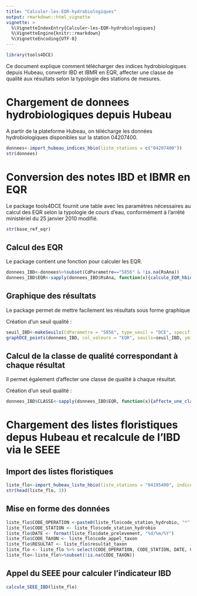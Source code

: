```yaml
---
title: "Calculer-les-EQR-hydrobiologiques"
output: rmarkdown::html_vignette
vignette: >
  %\VignetteIndexEntry{Calculer-les-EQR-hydrobiologiques}
  %\VignetteEngine{knitr::rmarkdown}
  %\VignetteEncoding{UTF-8}
---
```



```r
library(tools4DCE)
```
Ce document explique comment télécharger des indices hydrobiologiques depuis Hubeau, convertir IBD et IBMR en EQR, affecter une classe de qualité aux résultats selon la typologie des stations de mesures.

# Chargement de donnees hydrobiologiques depuis Hubeau

A partir de la plateforme Hubeau, on télécharge les données hydrobiologiques disponibles sur la station 04207400.

```r
donnees<-import_hubeau_indices_hbio(liste_stations = c("04207400"))
str(donnees)
```


# Conversion des notes IBD et IBMR en EQR

Le package tools4DCE fournit une table avec les paramètres nécessaires au calcul des EQR selon la typologie de cours d'eau, conformément à l'arrêté ministériel du 25 janvier 2010 modifié.

```r
str(base_ref_eqr)


```
## Calcul des EQR

Le package contient une fonction pour calculer les EQR.

```r
donnees_IBD<-donnees%>%subset(CdParametre=="5856" & !is.na(RsAna))
donnees_IBD$EQR<-sapply(donnees_IBD$RsAna, function(x){calcule_EQR_hbio(x, CdParametre='5856', typologie="P12-A")})

```

## Graphique des résultats
Le package permet de mettre facilement les résultats sous forme graphique

Création d'un seuil qualité :
```r
seuil_IBD<-makeSeuils(CdParametre = "5856", type_seuil = "DCE", specificites = "<10000 km2")
graphDCE_points(donnees_IBD, col_valeurs = "EQR", seuils=seuil_IBD, ymini=0, ymaxi=1) + ylab("EQR")


```

## Calcul de la classe de qualité correspondant à chaque résultat
Il permet également d'affecter une classe de qualité à chaque résultat.

Création d'un seuil qualité :
```r
donnees_IBD$CLASSE<-sapply(donnees_IBD$EQR, function(x){affecte_une_classe(x, seuil_IBD)})

```


# Chargement des listes floristiques depus Hubeau et recalcule de l'IBD via le SEEE

## Import des listes floristiques
```r
liste_flo<-import_hubeau_liste_hbio(liste_stations = "04195400", indice="dia")
str(head(liste_flo, 3))

```
## Mise en forme des données

```r
liste_flo$CODE_OPERATION <-paste0(liste_flo$code_station_hydrobio, "*", liste_flo$date_prelevement)
liste_flo$CODE_STATION <- liste_flo$code_station_hydrobio
liste_flo$DATE <- format(liste_flo$date_prelevement, "%d/%m/%Y")
liste_flo$CODE_TAXON <- liste_flo$code_appel_taxon
liste_flo$RESULTAT <- liste_flo$resultat_taxon
liste_flo <- liste_flo %>% select(CODE_OPERATION, CODE_STATION, DATE, CODE_TAXON, RESULTAT)
liste_flo<-liste_flo%>%subset(!is.na(CODE_TAXON))

```

## Appel du SEEE pour calculer l'indicateur IBD

```r
calcule_SEEE_IBD(liste_flo)
```


